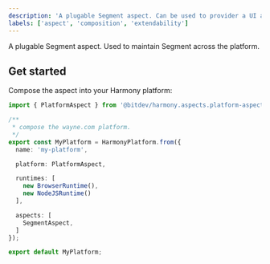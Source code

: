 ```yaml
---
description: 'A plugable Segment aspect. Can be used to provider a UI and API.'
labels: ['aspect', 'composition', 'extendability']
---
```


A plugable Segment aspect. Used to maintain Segment across the platform.

## Get started

Compose the aspect into your Harmony platform:

```ts
import { PlatformAspect } from '@bitdev/harmony.aspects.platform-aspect';

/**
 * compose the wayne.com platform.
 */    
export const MyPlatform = HarmonyPlatform.from({
  name: 'my-platform',

  platform: PlatformAspect,

  runtimes: [
    new BrowserRuntime(),
    new NodeJSRuntime()
  ],

  aspects: [
    SegmentAspect,
  ]
});

export default MyPlatform;
```